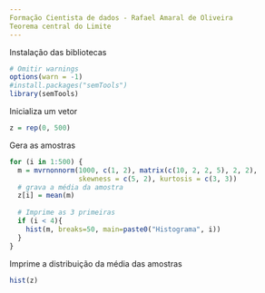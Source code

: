 ```yaml
---
Formação Cientista de dados - Rafael Amaral de Oliveira
Teorema central do Limite
---
```

Instalação das bibliotecas
```r
# Omitir warnings
options(warn = -1)
#install.packages("semTools")
library(semTools)
```
Inicializa um vetor
```r
z = rep(0, 500)
```
Gera as amostras
```r
for (i in 1:500) {
  m = mvrnonnorm(1000, c(1, 2), matrix(c(10, 2, 2, 5), 2, 2),
                 skewness = c(5, 2), kurtosis = c(3, 3))
  # grava a média da amostra
  z[i] = mean(m)
  
  # Imprime as 3 primeiras
  if (i < 4){
    hist(m, breaks=50, main=paste0("Histograma", i))
  }
}
```
Imprime a distribuição da média das amostras
```r
hist(z)
```